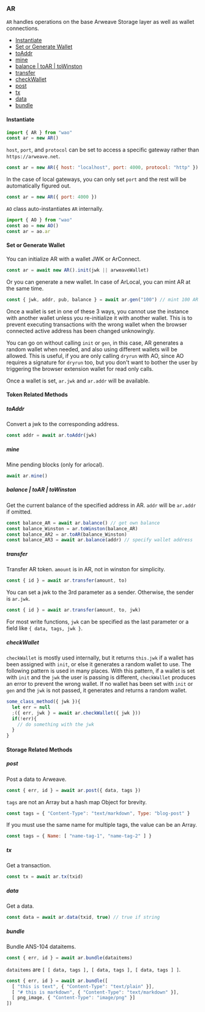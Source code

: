 ### AR

`AR` handles operations on the base Arweave Storage layer as well as wallet connections.

- [Instantiate](#instantiate)
- [Set or Generate Wallet](#set-or-generate-wallet)
- [toAddr](#toaddr)
- [mine](#mine)
- [balance | toAR | toWinston](#balance--toar--towinston)
- [transfer](#transfer)
- [checkWallet](#checkwallet)
- [post](#post)
- [tx](#tx)
- [data](#data)
- [bundle](#bundle)

#### Instantiate

```js
import { AR } from "wao"
const ar = new AR()
```
`host`, `port`, and `protocol` can be set to access a specific gateway rather than `https://arweave.net`.

```js
const ar = new AR({ host: "localhost", port: 4000, protocol: "http" })
```

In the case of local gateways, you can only set `port` and the rest will be automatically figured out.
```js
const ar = new AR({ port: 4000 })
```

`AO` class auto-instantiates `AR` internally.

```js
import { AO } from "wao"
const ao = new AO()
const ar = ao.ar
```

#### Set or Generate Wallet

You can initialize AR with a wallet JWK or ArConnect.

```js
const ar = await new AR().init(jwk || arweaveWallet)
```

Or you can generate a new wallet. In case of ArLocal, you can mint AR at the same time.

```js
const { jwk, addr, pub, balance } = await ar.gen("100") // mint 100 AR
```

Once a wallet is set in one of these 3 ways, you cannot use the instance with another wallet unless you re-initialize it with another wallet. This is to prevent executing transactions with the wrong wallet when the browser connected active address has been changed unknowingly.

You can go on without calling `init` or `gen`, in this case, AR generates a random wallet when needed, and also using different wallets will be allowed. This is useful, if you are only calling `dryrun` with AO, since AO requires a signature for `dryrun` too, but you don't want to bother the user by triggering the browser extension wallet for read only calls.

Once a wallet is set, `ar.jwk` and `ar.addr` will be available.

#### Token Related Methods

##### toAddr

Convert a jwk to the corresponding address.

```js
const addr = await ar.toAddr(jwk)
```

##### mine

Mine pending blocks (only for arlocal).

```js
await ar.mine()
```

##### balance | toAR | toWinston

Get the current balance of the specified address in AR. `addr` will be `ar.addr` if omitted.

```js
const balance_AR = await ar.balance() // get own balance
const balance_Winston = ar.toWinston(balance_AR)
const balance_AR2 = ar.toAR(balance_Winston)
const balance_AR3 = await ar.balance(addr) // specify wallet address
```

##### transfer

Transfer AR token. `amount` is in AR, not in winston for simplicity.

```js
const { id } = await ar.transfer(amount, to)
```

You can set a jwk to the 3rd parameter as a sender. Otherwise, the sender is `ar.jwk`.

```js
const { id } = await ar.transfer(amount, to, jwk)
```

For most write functions, `jwk` can be specified as the last parameter or a field like `{ data, tags, jwk }`.


##### checkWallet

`checkWallet` is mostly used internally, but it returns `this.jwk` if a wallet has been assigned with `init`, or else it generates a random wallet to use. The following pattern is used in many places. With this pattern, if a wallet is set with `init` and the `jwk` the user is passing is different, `checkWallet` produces an error to prevent the wrong wallet. If no wallet has been set with `init` or `gen` and the `jwk` is not passed, it generates and returns a random wallet.

```js
some_class_method({ jwk }){
  let err = null
  ;({ err, jwk } = await ar.checkWallet({ jwk }))
  if(!err){
    // do something with the jwk
  }
}
```

#### Storage Related Methods

##### post 

Post a data to Arweave.

```js
const { err, id } = await ar.post({ data, tags })
```

`tags` are not an Array but a hash map Object for brevity.

```js
const tags = { "Content-Type": "text/markdown", Type: "blog-post" }
```

If you must use the same name for multiple tags, the value can be an Array.

```js
const tags = { Name: [ "name-tag-1", "name-tag-2" ] }
```


##### tx

Get a transaction.

```js
const tx = await ar.tx(txid)
```

##### data

Get a data.

```js
const data = await ar.data(txid, true) // true if string
```

##### bundle

Bundle ANS-104 dataitems.

```js
const { err, id } = await ar.bundle(dataitems)
```
`dataitems` are `[ [ data, tags ], [ data, tags ], [ data, tags ] ]`.
```js
const { err, id } = await ar.bundle([
  [ "this is text", { "Content-Type": "text/plain" }],
  [ "# this is markdown", { "Content-Type": "text/markdown" }],
  [ png_image, { "Content-Type": "image/png" }]
])
```